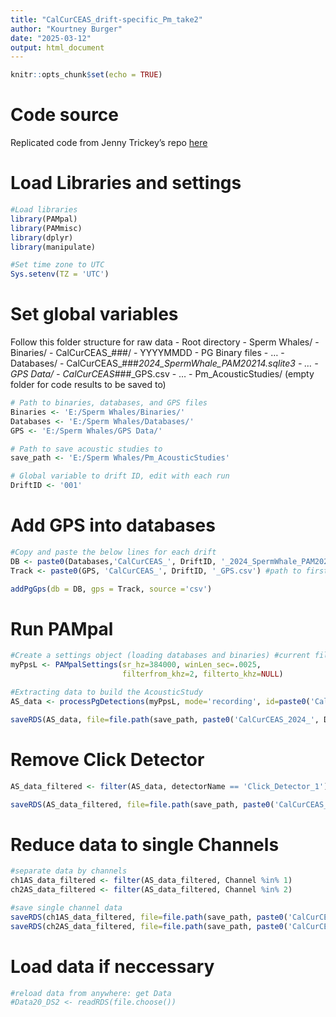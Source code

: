 ```yaml
---
title: "CalCurCEAS_drift-specific_Pm_take2"
author: "Kourtney Burger"
date: "2025-03-12"
output: html_document
---
```


```r
knitr::opts_chunk$set(echo = TRUE)
```

# Code source

Replicated code from Jenny Trickey's repo [here](https://github.com/jtrickey86/SpermWhale_DASBR/blob/main/HICEAS_2023/HICEAS23_drift-specific_Pm.Rmd)

# Load Libraries and settings
```r
#Load libraries
library(PAMpal)
library(PAMmisc)
library(dplyr)
library(manipulate)

#Set time zone to UTC
Sys.setenv(TZ = 'UTC')
```

# Set global variables
Follow this folder structure for raw data
- Root directory
  - Sperm Whales/
    - Binaries/
      - CalCurCEAS_###/
        - YYYYMMDD
          - PG Binary files
        - ...
    - Databases/
      - CalCurCEAS_###_2024_SpermWhale_PAM20214.sqlite3
      - ...
    - GPS Data/
      - CalCurCEAS_###_GPS.csv
      - ...
    - Pm_AcousticStudies/ (empty folder for code results to be saved to)
    
```r
# Path to binaries, databases, and GPS files
Binaries <- 'E:/Sperm Whales/Binaries/'
Databases <- 'E:/Sperm Whales/Databases/'
GPS <- 'E:/Sperm Whales/GPS Data/'

# Path to save acoustic studies to
save_path <- 'E:/Sperm Whales/Pm_AcousticStudies'

# Global variable to drift ID, edit with each run
DriftID <- '001'
```


# Add GPS into databases
```r
#Copy and paste the below lines for each drift
DB <- paste0(Databases,'CalCurCEAS_', DriftID, '_2024_SpermWhale_PAM20214.sqlite3') #path to first deployment database
Track <- paste0(GPS, 'CalCurCEAS_', DriftID, '_GPS.csv') #path to first deployment GPS csv

addPgGps(db = DB, gps = Track, source ='csv')
```

# Run PAMpal

```r
#Create a settings object (loading databases and binaries) #current filter setting is for Pm data
myPpsL <- PAMpalSettings(sr_hz=384000, winLen_sec=.0025,
                         filterfrom_khz=2, filterto_khz=NULL)

#Extracting data to build the AcousticStudy
AS_data <- processPgDetections(myPpsL, mode='recording', id=paste0('CalCurCEAS_2024_', DriftID)) 

saveRDS(AS_data, file=file.path(save_path, paste0('CalCurCEAS_2024_', DriftID, '.rdata')))
```

# Remove Click Detector

```r
AS_data_filtered <- filter(AS_data, detectorName == 'Click_Detector_1') 

saveRDS(AS_data_filtered, file=file.path(save_path, paste0('CalCurCEAS_2024_', DriftID, '_Filtered.rdata')))
```

# Reduce data to single Channels

```r
#separate data by channels
ch1AS_data_filtered <- filter(AS_data_filtered, Channel %in% 1)
ch2AS_data_filtered <- filter(AS_data_filtered, Channel %in% 2)

#save single channel data
saveRDS(ch1AS_data_filtered, file=file.path(save_path, paste0('CalCurCEAS_2024_', DriftID, '_ch1.rdata')))
saveRDS(ch2AS_data_filtered, file=file.path(save_path, paste0('CalCurCEAS_2024_', DriftID, '_ch2.rdata')))
```

# Load data if neccessary

```r
#reload data from anywhere: get Data
#Data20_DS2 <- readRDS(file.choose())
```
